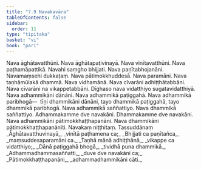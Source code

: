 ```yaml
---
title: "7.9 Navakavāra"
tableOfContents: false
sidebar:
  order: 11
type: "tipitaka"
basket: "vi"
book: "pari"
---
```



<DynamicBreadcrumb />

<Division number="329" book="pari" bookNo="5" page="244">

<Paragraph number="1559" book="pari">
Nava āghātavatthūni. Nava āghātapaṭivinayā. Nava vinītavatthūni. Nava paṭhamāpattikā. Navahi saṃgho bhijjati. Nava paṇītabhojanāni. Navamaṃsehi dukkaṭaṃ. Nava pātimokkhuddesā. Nava paramāni. Nava taṇhāmūlakā dhammā. Nava vidhamānā. Nava cīvarāni adhiṭṭhātabbāni. Nava cīvarāni na vikappetabbāni. Dīghaso nava vidatthiyo sugatavidatthiyā. Nava adhammikāni dānāni. Nava adhammikā paṭiggahā. Nava adhammikā paribhogā—  tīṇi dhammikāni dānāni, tayo dhammikā paṭiggahā, tayo dhammikā paribhogā. Nava adhammikā saññattiyo. Nava dhammikā saññattiyo. Adhammakamme dve navakāni. Dhammakamme dve navakāni. Nava adhammikāni pātimokkhaṭṭhapanāni. Nava dhammikāni pātimokkhaṭṭhapanānīti.

</Paragraph>
</Division>

<Paragraph number="1560" type="center" book="pari">
Navakaṃ niṭṭhitaṃ.



</Paragraph>

<Paragraph number="1561" type="center" book="pari">
Tassuddānaṃ


</Paragraph>

<Paragraph number="1562" type="verses" book="pari">
_Āghātavatthuvinayā,_  
_vinītā paṭhamena ca;_  
_Bhijjati ca paṇītañca,_  
_maṃsuddesaparamāni ca._  

</Paragraph>

<Paragraph number="1563" type="verses" book="pari">
_Taṇhā mānā adhiṭṭhānā,_  
_vikappe ca vidatthiyo;_  
_Dānā paṭiggahā bhogā,_  
_tividhā puna dhammikā._  

</Paragraph>

<Paragraph number="1564" type="verses" book="pari">
_Adhammadhammasaññatti,_  
_duve dve navakāni ca;_  
_Pātimokkhaṭṭhapanāni,_  
_adhammadhammikāni cāti._
</Paragraph>
